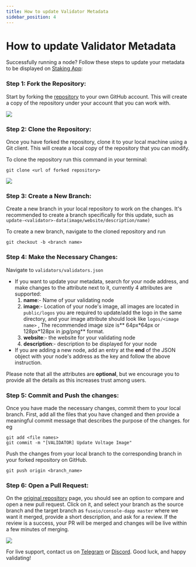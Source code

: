 ```yaml
---
title: How to update Validator Metadata
sidebar_position: 4
---
```


# How to update Validator Metadata

Successfully running a node? Follow these steps to update your metadata to be displayed on [Staking App](https://console.fuse.io/staking "Staking App"):

### Step 1: Fork the Repository:

Start by forking the [repository](https://github.com/fuseio/console-dapp) to your own GitHub account. This will create a copy of the repository under your account that you can work with.

![](/img/fork-console.png)

### Step 2: Clone the Repository:

Once you have forked the repository, clone it to your local machine using a Git client. This will create a local copy of the repository that you can modify.

To clone the repository run this command in your terminal:

`git clone <url of forked repository>`

![](/img/clone-console.png)

### Step 3: Create a New Branch:

Create a new branch in your local repository to work on the changes. It's recommended to create a branch specifically for this update, such as `update-<validator>-data(image/website/description/name)`

To create a new branch, navigate to the cloned repository and run

`git checkout -b <branch name>`

### Step 4: Make the Necessary Changes:

Navigate to `validators/validators.json`

* If you want to update your metadata, search for your node address, and make changes to the attribute next to it, currently 4 attributes are supported:
  1. **name**:- Name of your validating node
  2. **image**:- Location of your node's image, all images are located in `public/logos` you are required to update/add the logo in the same directory, and your image attribute should look like `logos/<image name>` , The recommended image size is\*\* 64px\*64px or 128px\*128px in jpg/png\*\* format.
  3. **website**:- the website for your validating node
  4. **description**:- description to be displayed for your node
* If you are adding a new node, add an entry at the **end** of the JSON object with your node's address as the key and follow the above instruction.

Please note that all the attributes are **optional**, but we encourage you to provide all the details as this increases trust among users.

### Step 5: Commit and Push the changes:

Once you have made the necessary changes, commit them to your local branch. First, add all the files that you have changed and then provide a meaningful commit message that describes the purpose of the changes. for eg

```shell
git add <file names>
git commit -m "[VALIDATOR] Update Voltage Image"
```

Push the changes from your local branch to the corresponding branch in your forked repository on GitHub.

```shell
git push origin <branch_name>
```

### Step 6: Open a Pull Request:

On the [original repository](https://github.com/fuseio/console-dapp) page, you should see an option to compare and open a new pull request. Click on it, and select your branch as the source branch and the target branch as `fuseio/console-dapp master` where we want it merged, provide a short description, and ask for a review. If the review is a success, your PR will be merged and changes will be live within a few minutes of merging.

![](/img/pull_request-console.png)

For live support, contact us on [Telegram](https://t.me/fuseio) or [Discord](https://discord.gg/tz7ArR). Good luck, and happy validating!
